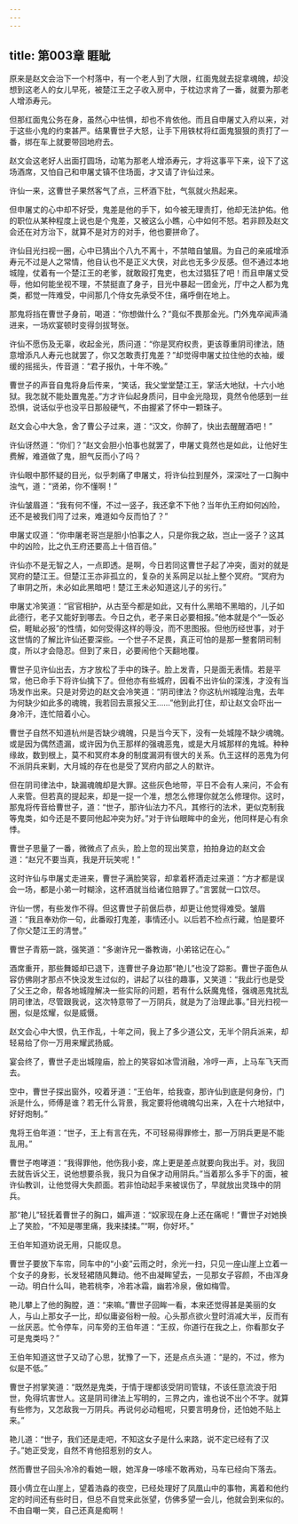 ```yaml
---
---
---
```

title: 第003章 睚眦
---





原来是赵文会治下一个村落中，有一个老人到了大限，红面鬼就去捉拿魂魄，却没想到这老人的女儿早死，被楚江王之子收入房中，于枕边求肯了一番，就要为那老人增添寿元。

但那红面鬼公务在身，虽然心中怯惧，却也不肯依他。而且自申屠丈入府以来，对于这些小鬼的约束甚严。结果曹世子大怒，让手下用铁杖将红面鬼狠狠的责打了一番，绑在车上就要带回地府去。

赵文会这老好人出面打圆场，动笔为那老人增添寿元，才将这事平下来，设下了这场酒席，又怕自己和申屠丈镇不住场面，才又请了许仙过来。

许仙一来，这曹世子果然客气了点，三杯酒下肚，气氛就火热起来。

但申屠丈的心中却不好受，鬼差是他的手下，如今被无理责打，他却无法护佑。他的职位从某种程度上说也是个鬼差，又被这么小瞧，心中如何不怒。若非顾及赵文会还在对方治下，就算不是对方的对手，他也要拼命了。

许仙目光扫视一圈，心中已猜出个八九不离十，不禁暗自皱眉。为自己的亲戚增添寿元不过是人之常情，他自认也不是正义大侠，对此也无多少反感。但不通过本地城隍，仗着有一个楚江王的老爹，就敢殴打鬼吏，也太过猖狂了吧！而且申屠丈受辱，他如何能坐视不理，不禁挺直了身子，目光中暴起一团金光，厅中之人都为鬼类，都觉一阵难受，中间那几个侍女先承受不住，痛呼倒在地上。

那鬼将挡在曹世子身前，喝道：“你想做什么？”竟似不畏那金光。门外鬼卒闻声涌进来，一场欢宴顿时变得剑拔弩张。

许仙不愿伤及无辜，收起金光，质问道：“你是冥府权贵，更该尊重阴司律法，随意增添凡人寿元也就罢了，你又怎敢责打鬼差？”却觉得申屠丈拉住他的衣袖，缓缓的摇摇头，传音道：“君子报仇，十年不晚。”

曹世子的声音自鬼将身后传来，“笑话，我父堂堂楚江王，掌活大地狱，十六小地狱。我怎就不能处置鬼差。”方才许仙起身质问，目中金光隐现，竟然令他感到一丝恐惧，说话似乎也没平日那般硬气，不由握紧了怀中一颗珠子。

赵文会心中大急，舍了曹公子过来，道：“汉文，你醉了，快出去醒醒酒吧！”

许仙讶然道：“你们？”赵文会胆小怕事也就罢了，申屠丈竟然也是如此，让他好生费解，难道做了鬼，胆气反而小了吗？

许仙眼中那怀疑的目光，似乎刺痛了申屠丈，将许仙拉到屋外，深深吐了一口胸中浊气，道：“贤弟，你不懂啊！”

许仙皱眉道：“我有何不懂，不过一竖子，我还拿不下他？当年仇王府如何凶险，还不是被我们闯了过来，难道如今反而怕了？”

申屠丈叹道：“你申屠老哥岂是胆小怕事之人，只是你我之敌，岂止一竖子？这其中的凶险，比之仇王府还要高上十倍百倍。”

许仙亦不是无智之人，一点即透。是啊，今日若同这曹世子起了冲突，面对的就是冥府的楚江王。但楚江王亦非孤立的，复杂的关系网足以扯上整个冥府。“冥府为了审阴之所，未必如此黑暗吧！楚江王未必知道这儿子的劣行。”

申屠丈冷笑道：“官官相护，从古至今都是如此，又有什么黑暗不黑暗的，儿子如此德行，老子又能好到哪去。今日之仇，老子来日必要相报。”他本就是个“一饭必偿，睚眦必报”的性情，如何受得这样的辱没，而不思图报。但他历经世事，对于这世情的了解比许仙还要深些。一个世子不足畏，真正可怕的是那一整套阴司制度，所以才会隐忍。但到了来日，必要闹他个天翻地覆。

曹世子见许仙出去，方才放松了手中的珠子。脸上发青，只是面无表情。若是平常，他已命手下将许仙擒下了。但他亦有些城府，因看不出许仙的深浅，才没有当场发作出来。只是对旁边的赵文会冷笑道：“阴司律法？你这杭州城隍治鬼，去年为何缺少如此多的魂魄，我若回去禀报父王……”他到此打住，却让赵文会吓出一身冷汗，连忙陪着小心。

曹世子自然不知道杭州是否缺少魂魄，只是当今天下，没有一处城隍不缺少魂魄。或是因为偶然遗漏，或许因为仇王那样的强魂恶鬼，或是大月城那样的鬼城。种种缘故，数到根上，莫不和冥府本身的制度漏洞有很大的关系。仇王这样的恶鬼为何不派阴兵来剿，大月城的存在也是受了冥府内部之人的默许。

但在阴司律法中，缺漏魂魄却是大罪。这些灰色地带，平日不会有人来问，不会有人来管。但若真的提起来，却是一捉一个准，想怎么修理你就怎么修理你。这时，那鬼将传音给曹世子，道：“世子，那许仙法力不凡，其修行的法术，更似克制我等鬼类，如今还是不要同他起冲突为好。”对于许仙眼眸中的金光，他同样是心有余悸。

曹世子思量了一番，微微点了点头，脸上忽的现出笑意，拍拍身边的赵文会道：“赵兄不要当真，我是开玩笑呢！”

这时许仙与申屠丈走进来，曹世子满脸笑容，却拿着杯酒走过来道：“方才都是误会一场，都是小弟一时糊涂，这杯酒就当给诸位赔罪了。”言罢就一口饮尽。

许仙一愣，有些发作不得。但这曹世子前倨后恭，却更让他觉得难受。皱眉道：“我且奉劝你一句，此番殴打鬼差，事情还小。以后若不检点行藏，怕是要坏了你父楚江王的清誉。”

曹世子青筋一跳，强笑道：“多谢许兄一番教诲，小弟铭记在心。”

酒席重开，那些舞姬却已退下，连曹世子身边那“艳儿”也没了踪影。曹世子面色从容仿佛刚才那点不快没发生过似的，讲起了以往的趣事，又笑道：“我此行也是受了父王之命，帮各地城隍解决一些实际的问题，若有什么妖魔鬼怪，强魂恶鬼扰乱阴司律法，尽管跟我说，这次特意带了一万阴兵，就是为了治理此事。”目光扫视一圈，似是炫耀，似是威慑。

赵文会心中大恨，仇王作乱，十年之间，我上了多少道公文，无半个阴兵派来，却轻易给了你一万用来耀武扬威。

宴会终了，曹世子走出城隍庙，脸上的笑容如冰雪消融，冷哼一声，上马车飞天而去。

空中，曹世子探出窗外，咬着牙道：“王伯年，给我查，那许仙到底是何身份，门派是什么，师傅是谁？若无什么背景，我定要将他魂魄勾出来，入在十六地狱中，好好炮制。”

鬼将王伯年道：“世子，王上有言在先，不可轻易得罪修士，那一万阴兵更是不能乱用。”

曹世子咆哮道：“我得罪他，他伤我小妾，席上更是差点就要向我出手。对，我回去就告诉父王，说他想要杀我，我只为自保才动用阴兵。”当着那么多手下的面，被许仙教训，让他觉得大失颜面。若非怕动起手来被误伤了，早就放出灵珠中的阴兵。

那“艳儿”轻抚着曹世子的胸口，媚声道：“奴家现在身上还在痛呢！”曹世子对她换上了笑脸，“不知是哪里痛，我来揉揉。”“啊，你好坏。”

王伯年知道劝说无用，只能叹息。

曹世子要放下车帘，同车中的“小妾”云雨之时，余光一扫，只见一座山崖上立着一个女子的身影，长发轻裙随风舞动。他不由凝眸望去，一见那女子容颜，不由浑身一动。明白什么叫，艳若桃李，冷若冰霜，幽若冷泉，傲如梅雪。

艳儿攀上了他的胸膛，道：“来嘛。”曹世子回眸一看，本来还觉得甚是美丽的女人，与山上那女子一比，却似庸姿俗粉一般。心头那点欲火登时消减大半，反而有一丝厌恶。忙令停车，问车旁的王伯年道：“王叔，你道行在我之上，你看那女子可是鬼类吗？”

王伯年知道这世子又动了心思，犹豫了一下，还是点点头道：“是的，不过，修为似是不低。”

曹世子拊掌笑道：“既然是鬼类，于情于理都该受阴司管辖，不该任意流浪于阳世，免得坑害世人。这是阴司律法上写明的，三界之内，谁也说不出个不字。就算有些修为，又怎敌我一万阴兵。再说何必动粗呢，只要言明身份，还怕她不贴上来。”

艳儿道：“世子，我们还是走吧，不知这女子是什么来路，说不定已经有了汉子。”她正受宠，自然不肯他招惹别的女人。

然而曹世子回头冷冷的看她一眼，她浑身一哆嗦不敢再劝，马车已经向下落去。

聂小倩立在山崖上，望着浩淼的夜空，已经处理好了凤凰山中的事物，离着和他约定的时间还有些时日，但总不自觉来此张望，仿佛多望一会儿，他就会到来似的。不由自嘲一笑，自己还真是痴啊！